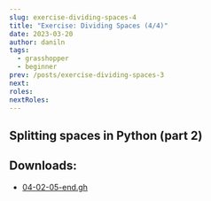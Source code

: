```yaml
---
slug: exercise-dividing-spaces-4
title: "Exercise: Dividing Spaces (4/4)"
date: 2023-03-20
author: daniln
tags:
  - grasshopper
  - beginner
prev: /posts/exercise-dividing-spaces-3
next: 
roles:
nextRoles:
---
```


## Splitting spaces in Python (part 2)

<p>
  <div className="video-box">
    <smartvideo src="https://www.dropbox.com/s/zywp9f6jvznyzxj/week-6-5.mp4?dl=1" width="1280" height="720" className="swarm-fluid" poster="https://previews.dropbox.com/p/thumb/AB1_hg3x-bR947XowEBhkahGnhHJ7S2gQyQecZ779jpq2-iZsUmtq31HuroZ5HFN5oeh4gtom26KXJy97lBya0sPGyfauR1kkAS60ar4djBMh3YaZpHXAcS5LR3TD8tg2yVkmC3v31GWhi2azmdBVmkg55wdIP1U0KARURvV4OX2nAOUhmARcBF_jxqfGJWQtWjkOfrydSUUXPZ4z3y_cjG6W4nUYSTzd2ecBDNl_sf4sU4E_dhYeVw366tMaGhw6oWrv2gP5UYLGBJOzMMIqIJr-IN0orDQSEyGTQPqyw2aRCLF9-p-hz8UWG2XMe_TeYM/p.jpeg?size=1600x1200&size_mode=2&psid=906d2a01-e239-4c10-bcfd-6644513ce128" controls></smartvideo>
  </div>
</p>

## Downloads:
- [04-02-05-end.gh](https://www.dropbox.com/s/2y4tfkbu8htmpew/04-02-05-end.gh?dl=1)